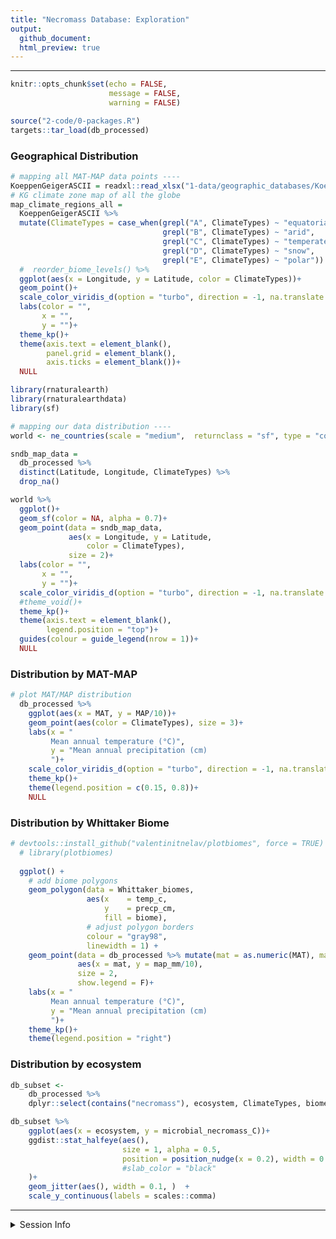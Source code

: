 ```yaml
---
title: "Necromass Database: Exploration"
output: 
  github_document:
  html_preview: true
---
```



---

```r
knitr::opts_chunk$set(echo = FALSE,
                      message = FALSE,
                      warning = FALSE)
```

```r
source("2-code/0-packages.R")
targets::tar_load(db_processed)
```


### Geographical Distribution

```r

# mapping all MAT-MAP data points ----
KoeppenGeigerASCII = readxl::read_xlsx("1-data/geographic_databases/KoeppenGeigerASCII.xlsx")
# KG climate zone map of all the globe
map_climate_regions_all = 
  KoeppenGeigerASCII %>% 
  mutate(ClimateTypes = case_when(grepl("A", ClimateTypes) ~ "equatorial",
                                  grepl("B", ClimateTypes) ~ "arid",
                                  grepl("C", ClimateTypes) ~ "temperate",
                                  grepl("D", ClimateTypes) ~ "snow",
                                  grepl("E", ClimateTypes) ~ "polar")) %>% 
  #  reorder_biome_levels() %>% 
  ggplot(aes(x = Longitude, y = Latitude, color = ClimateTypes))+
  geom_point()+
  scale_color_viridis_d(option = "turbo", direction = -1, na.translate = F)+
  labs(color = "",
       x = "",
       y = "")+
  theme_kp()+
  theme(axis.text = element_blank(),
        panel.grid = element_blank(),
        axis.ticks = element_blank())+
  NULL

```


```r
library(rnaturalearth)
library(rnaturalearthdata)
library(sf)

# mapping our data distribution ----
world <- ne_countries(scale = "medium",  returnclass = "sf", type = "countries")

sndb_map_data = 
  db_processed %>% 
  distinct(Latitude, Longitude, ClimateTypes) %>% 
  drop_na()

world %>% 
  ggplot()+
  geom_sf(color = NA, alpha = 0.7)+
  geom_point(data = sndb_map_data,
             aes(x = Longitude, y = Latitude,
                 color = ClimateTypes), 
             size = 2)+
  labs(color = "",
       x = "",
       y = "")+
  scale_color_viridis_d(option = "turbo", direction = -1, na.translate = F)+
  #theme_void()+
  theme_kp()+
  theme(axis.text = element_blank(),
        legend.position = "top")+
  guides(colour = guide_legend(nrow = 1))+
  NULL

```


### Distribution by MAT-MAP

```r

# plot MAT/MAP distribution
  db_processed %>% 
    ggplot(aes(x = MAT, y = MAP/10))+
    geom_point(aes(color = ClimateTypes), size = 3)+
    labs(x = "
         Mean annual temperature (°C)",
         y = "Mean annual precipitation (cm)
         ")+
    scale_color_viridis_d(option = "turbo", direction = -1, na.translate = F)+
    theme_kp()+
    theme(legend.position = c(0.15, 0.8))+
    NULL
```

### Distribution by Whittaker Biome

```r

# devtools::install_github("valentinitnelav/plotbiomes", force = TRUE)
  # library(plotbiomes)
  
  ggplot() +
    # add biome polygons
    geom_polygon(data = Whittaker_biomes,
                 aes(x    = temp_c,
                     y    = precp_cm,
                     fill = biome),
                 # adjust polygon borders
                 colour = "gray98",
                 linewidth = 1) +
    geom_point(data = db_processed %>% mutate(mat = as.numeric(MAT), map_mm = as.numeric(MAP)), 
               aes(x = mat, y = map_mm/10), 
               size = 2,
               show.legend = F)+
    labs(x = "
         Mean annual temperature (°C)",
         y = "Mean annual precipitation (cm)
         ")+
    theme_kp()+
    theme(legend.position = "right")

```


### Distribution by ecosystem

```r
db_subset <- 
    db_processed %>% 
    dplyr::select(contains("necromass"), ecosystem, ClimateTypes, biome_name)
```



```r

db_subset %>% 
    ggplot(aes(x = ecosystem, y = microbial_necromass_C))+
    ggdist::stat_halfeye(aes(), 
                         size = 1, alpha = 0.5,
                         position = position_nudge(x = 0.2), width = 0.5, 
                         #slab_color = "black"
    )+
    geom_jitter(aes(), width = 0.1, )  +
    scale_y_continuous(labels = scales::comma)

```




---

<details>
<summary> Session Info </summary>

Date run: `r Sys.Date()`

```r
sessionInfo()
```

</details>